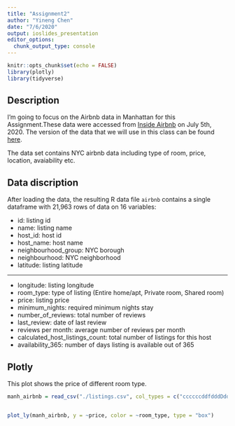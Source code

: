 ```yaml
---
title: "Assignment2"
author: "Yineng Chen"
date: "7/6/2020"
output: ioslides_presentation
editor_options: 
  chunk_output_type: console
---
```


```r
knitr::opts_chunk$set(echo = FALSE)
library(plotly)
library(tidyverse)
```

## Description

I'm going to focus on the Airbnb data in Manhattan for this Assignment.These data were accessed from [Inside Airbnb](http://insideairbnb.com/get-the-data.html) on July 5th, 2020. The version of the data that we will use in this class can be found [here](http://data.insideairbnb.com/united-states/ny/new-york-city/2020-06-08/visualisations/listings.csv).

The data set contains NYC airbnb data including type of room, price, location, avaiability etc.

## Data discription

 After loading the data, the resulting R data file `airbnb` contains a single dataframe with 21,963 rows of data on 16 variables:

- id: listing id
- name: listing name
- host_id: host id
- host_name: host name
- neighbourhood_group: NYC borough
- neighbourhood: NYC neighborhood
- latitude: listing latitude

***

- longitude: listing longitude
- room_type: type of listing (Entire home/apt, Private room, Shared room)
- price: listing price
- minimum_nights: required minimum nights stay
- number_of_reviews: total number of reviews
- last_review: date of last review
- reviews per month: average number of reviews per month
- calculated_host_listings_count: total number of listings for this host
- availability_365: number of days listing is available out of 365

## Plotly

This plot shows the price of different room type.

```r
manh_airbnb = read_csv("./listings.csv", col_types = c("ccccccddfdddDddd")) %>% filter(neighbourhood_group == "Manhattan")


plot_ly(manh_airbnb, y = ~price, color = ~room_type, type = "box")
```


